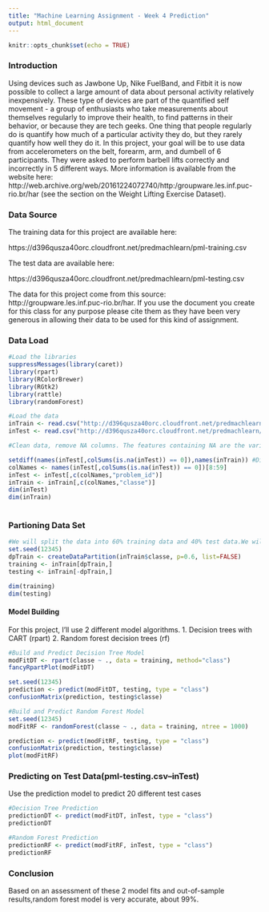 ```yaml
---
title: "Machine Learning Assignment - Week 4 Prediction"
output: html_document
---
```


```r
knitr::opts_chunk$set(echo = TRUE)
```

### Introduction

Using devices such as Jawbone Up, Nike FuelBand, and Fitbit it is now possible to collect a large amount of data about personal activity relatively inexpensively. These type of devices are part of the quantified self movement - a group of enthusiasts who take measurements about themselves regularly to improve their health, to find patterns in their behavior, or because they are tech geeks. One thing that people regularly do is quantify how much of a particular activity they do, but they rarely quantify how well they do it. In this project, your goal will be to use data from accelerometers on the belt, forearm, arm, and dumbell of 6 participants. They were asked to perform barbell lifts correctly and incorrectly in 5 different ways. More information is available from the website here: http://web.archive.org/web/20161224072740/http:/groupware.les.inf.puc-rio.br/har (see the section on the Weight Lifting Exercise Dataset).

### Data Source
The training data for this project are available here:

https://d396qusza40orc.cloudfront.net/predmachlearn/pml-training.csv

The test data are available here:

https://d396qusza40orc.cloudfront.net/predmachlearn/pml-testing.csv

The data for this project come from this source: http://groupware.les.inf.puc-rio.br/har. If you use the document you create for this class for any purpose please cite them as they have been very generous in allowing their data to be used for this kind of assignment.

### Data Load

```r
#Load the libraries
suppressMessages(library(caret))
library(rpart)
library(RColorBrewer)
library(RGtk2)
library(rattle)
library(randomForest)

#Load the data
inTrain <- read.csv("http://d396qusza40orc.cloudfront.net/predmachlearn/pml-training.csv")
inTest <- read.csv("http://d396qusza40orc.cloudfront.net/predmachlearn/pml-testing.csv")

#Clean data, remove NA columns. The features containing NA are the variance. Since these values do not add to prediction, they can be removed. We will use this on the training set and assign the same column features to test data set.Remove the first seven features as they are not nummeric or are related to time series.

setdiff(names(inTest[,colSums(is.na(inTest)) == 0]),names(inTrain)) #Difference in column names between train and test sets
colNames <- names(inTest[,colSums(is.na(inTest)) == 0])[8:59]
inTest <- inTest[,c(colNames,"problem_id")]
inTrain <- inTrain[,c(colNames,"classe")]
dim(inTest)
dim(inTrain)
 
```

### Partioning Data Set
```r
#We will split the data into 60% training data and 40% test data.We will use the "classe" variable from the train set.
set.seed(12345)
dpTrain <- createDataPartition(inTrain$classe, p=0.6, list=FALSE)
training <- inTrain[dpTrain,]
testing <- inTrain[-dpTrain,]

dim(training)
dim(testing)

```
#### Model Building
For this project, I'll use 2 different model algorithms.
1. Decision trees with CART (rpart)
2. Random forest decision trees (rf)

```r
#Build and Predict Decision Tree Model
modFitDT <- rpart(classe ~ ., data = training, method="class")
fancyRpartPlot(modFitDT)

set.seed(12345)
prediction <- predict(modFitDT, testing, type = "class")
confusionMatrix(prediction, testing$classe)

#Build and Predict Random Forest Model
set.seed(12345)
modFitRF <- randomForest(classe ~ ., data = training, ntree = 1000)

prediction <- predict(modFitRF, testing, type = "class")
confusionMatrix(prediction, testing$classe)
plot(modFitRF)
```

### Predicting on Test Data(pml-testing.csv--inTest)
Use the prediction model to predict 20 different test cases

```r
#Decision Tree Prediction
predictionDT <- predict(modFitDT, inTest, type = "class")
predictionDT

#Random Forest Prediction
predictionRF <- predict(modFitRF, inTest, type = "class")
predictionRF
```
### Conclusion

Based on an assessment of these 2 model fits and out-of-sample results,random forest model is very accurate, about 99%.